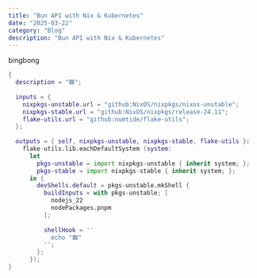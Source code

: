 ```yaml
---
title: "Bun API with Nix & Kubernetes"
date: "2025-03-22"
category: "Blog"
description: "Bun API with Nix & Kubernetes"
---
```


bingbong

```nix
{
  description = "🟪";
  
  inputs = {
    nixpkgs-unstable.url = "github:NixOS/nixpkgs/nixos-unstable";
    nixpkgs-stable.url = "github:NixOS/nixpkgs/release-24.11";
    flake-utils.url = "github:numtide/flake-utils";
  };
  
  outputs = { self, nixpkgs-unstable, nixpkgs-stable, flake-utils }:
    flake-utils.lib.eachDefaultSystem (system:
      let
        pkgs-unstable = import nixpkgs-unstable { inherit system; };
        pkgs-stable = import nixpkgs-stable { inherit system; };
      in {
        devShells.default = pkgs-unstable.mkShell {
          buildInputs = with pkgs-unstable; [
            nodejs_22
            nodePackages.pnpm
          ];
          
          shellHook = ''
            echo "🟪"
          '';
        };
      });
}

```